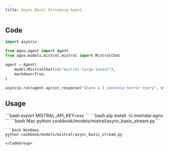 ```yaml
---
title: Async Basic Streaming Agent
---
```


## Code

```python cookbook/models/mistral/async_basic_stream.py
import asyncio

from agno.agent import Agent
from agno.models.mistral.mistral import MistralChat

agent = Agent(
    model=MistralChat(id="mistral-large-latest"),
    markdown=True,
)

asyncio.run(agent.aprint_response("Share a 2 sentence horror story", stream=True))

```

## Usage

<Steps>
  <Snippet file="create-venv-step.mdx" />

  <Step title="Set your API key">
    ```bash
    export MISTRAL_API_KEY=xxx
    ```
  </Step>

  <Step title="Install libraries">
    ```bash
    pip install -U mistralai agno
    ```
  </Step>

  <Step title="Run Agent">
    <CodeGroup>
    ```bash Mac
    python cookbook/models/mistral/async_basic_stream.py
    ```

    ```bash Windows
    python cookbook/models/mistral/async_basic_stream.py
    ```
    </CodeGroup>
  </Step>
</Steps>

